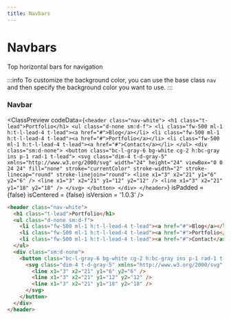 ```yaml
---
title: Navbars
---
```



# Navbars

Top horizontal bars for navigation

:::info
To customize the background color, you can use the base class `nav` and then specify the background color you want to use.
:::

### Navbar

<ClassPreview
  codeData={`
    <header class="nav-white">
      <h1 class="t-lead">Portfolio</h1>
      <ul class="d-none sm:d-f">
        <li class="fw-500 ml-1 h:t-l-lead-4 t-lead"><a href="#">Blog</a></li>
        <li class="fw-500 ml-1 h:t-l-lead-4 t-lead"><a href="#">Portfolio</a></li>
        <li class="fw-500 ml-1 h:t-l-lead-4 t-lead"><a href="#">Contact</a></li>
      </ul>
      <div class="sm:d-none">
        <button class="bc-l-gray-6 bg-white cg-2 h:bc-gray ins p-1 rad-1 t-lead">
          <svg class="dim-4 t-d-gray-5" xmlns="http://www.w3.org/2000/svg" width="24" height="24" viewBox="0 0 24 24" fill="none" stroke="currentColor" stroke-width="2" stroke-linecap="round" stroke-linejoin="round">
            <line x1="3" x2="21" y1="6" y2="6" />
            <line x1="3" x2="21" y1="12" y2="12" />
            <line x1="3" x2="21" y1="18" y2="18" />
          </svg>
        </button>
      </div>
    </header>
  `}
  isPadded = {false}
  isCentered = {false}
  isVersion = '1.0.3'
/>

```html
<header class="nav-white">
  <h1 class="t-lead">Portfolio</h1>
  <ul class="d-none sm:d-f">
    <li class="fw-500 ml-1 h:t-l-lead-4 t-lead"><a href="#">Blog</a></li>
    <li class="fw-500 ml-1 h:t-l-lead-4 t-lead"><a href="#">Portfolio</a></li>
    <li class="fw-500 ml-1 h:t-l-lead-4 t-lead"><a href="#">Contact</a></li>
  </ul>
  <div class="sm:d-none">
    <button class="bc-l-gray-6 bg-white cg-2 h:bc-gray ins p-1 rad-1 t-lead">
      <svg class="dim-4 t-d-gray-5" xmlns="http://www.w3.org/2000/svg" width="24" height="24" viewBox="0 0 24 24" fill="none" stroke="currentColor" stroke-width="2" stroke-linecap="round" stroke-linejoin="round">
        <line x1="3" x2="21" y1="6" y2="6" />
        <line x1="3" x2="21" y1="12" y2="12" />
        <line x1="3" x2="21" y1="18" y2="18" />
      </svg>
    </button>
  </div>
</header>
```